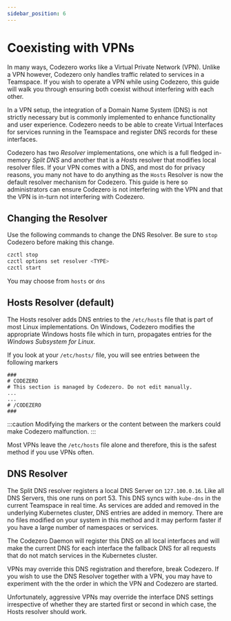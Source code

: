 ```yaml
---
sidebar_position: 6
---
```


# Coexisting with VPNs

In many ways, Codezero works like a Virtual Private Network (VPN). Unlike a VPN however, Codezero only handles traffic related to services in a Teamspace. If you wish to operate a VPN while using Codezero, this guide will walk you through ensuring both coexist without interfering with each other.

In a VPN setup, the integration of a Domain Name System (DNS) is not strictly necessary but is commonly implemented to enhance functionality and user experience. Codezero needs to be able to create Virtual Interfaces for services running in the Teamspace and register DNS records for these interfaces.

Codezero has two _Resolver_ implementations, one which is a full fledged in-memory _Split DNS_ and another that is a _Hosts_ resolver that modifies local resolver files. If your VPN comes with a DNS, and most do for privacy reasons, you many not have to do anything as the `Hosts` Resolver is now the default resolver mechanism for Codezero. This guide is here so administrators can ensure Codezero is not interfering with the VPN and that the VPN is in-turn not interfering with Codezero.

## Changing the Resolver

Use the following commands to change the DNS Resolver. Be sure to `stop` Codezero before making this change.

```bash
czctl stop
czctl options set resolver <TYPE>
czctl start
```

You may choose from `hosts` or `dns`

## Hosts Resolver (default)

The Hosts resolver adds DNS entries to the `/etc/hosts` file that is part of most Linux implementations. On Windows, Codezero modifies the appropriate Windows hosts file which in turn, propagates entries for the _Windows Subsystem for Linux_.

If you look at your `/etc/hosts/` file, you will see entries between the following markers

```
###
# CODEZERO
# This section is managed by Codezero. Do not edit manually.
...
...
# /CODEZERO
###
```

:::caution
Modifying the markers or the content between the markers could make Codezero malfunction.
:::

Most VPNs leave the `/etc/hosts` file alone and therefore, this is the safest method if you use VPNs often.

## DNS Resolver

The Split DNS resolver registers a local DNS Server on `127.100.0.16`. Like all DNS Servers, this one runs on port 53. This DNS syncs with `kube-dns` in the current Teamspace in real time. As services are added and removed in the underlying Kubernetes cluster, DNS entries are added in memory. There are no files modified on your system in this method and it may  perform faster if you have a large number of namespaces or services.

The Codezero Daemon will register this DNS on all local interfaces and will make the current DNS for each interface the fallback DNS for all requests that do not match services in the Kubernetes cluster.

VPNs may override this DNS registration and therefore, break Codezero. If you wish to use the DNS Resolver together with a VPN, you may have to experiment with the the order in which the VPN and Codezero are started.

Unfortunately, aggressive VPNs may override the interface DNS settings irrespective of whether they are started first or second in which case, the Hosts resolver should work.